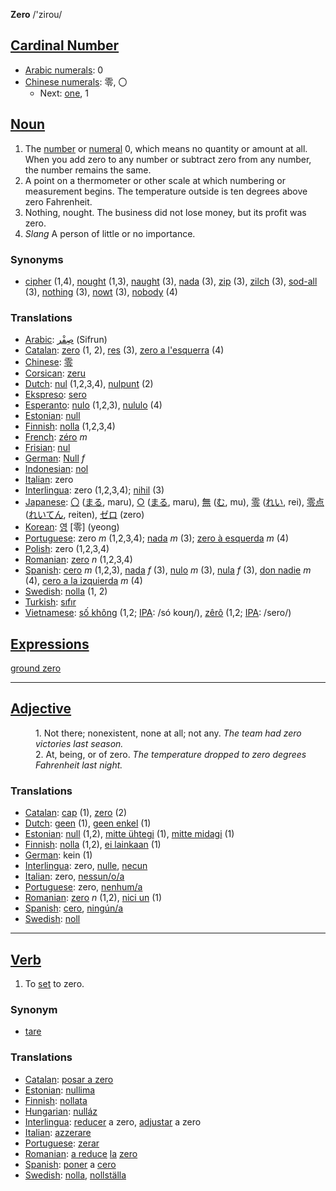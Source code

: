 '''Zero''' /'zirou/

== [[Cardinal Number]] ==
*[[w:Arabic Numerals|Arabic numerals]]: 0
*[[w:Chinese numerals|Chinese numerals]]: 零, 〇
**Next: [[one]], 1

==[[Noun]]==

# The [[number]] or [[numeral]] 0, which means no quantity or amount at all. When you add zero to any number or subtract zero from any number, the number remains the same. 
#A point on a thermometer or other scale at which numbering or measurement begins. The temperature outside is ten degrees above zero Fahrenheit. 
# Nothing, nought. The business did not lose money, but its profit was zero.
# ''Slang'' A person of little or no importance.

===Synonyms===
*[[cipher]] (1,4), [[nought]] (1,3), [[naught]] (3), [[nada]] (3), [[zip]] (3), [[zilch]] (3), [[sod-all]] (3), [[nothing]] (3), [[nowt]] (3), [[nobody]] (4)

===Translations===
*[[Arabic]]: [[صِفْر]] (Sifrun)
*[[Catalan]]: [[zero]] (1, 2), [[res]] (3), [[zero a l'esquerra]] (4)
*[[Chinese]]: [[零]]
*[[Corsican]]: [[zeru]]
*[[Dutch]]: [[nul]] (1,2,3,4), [[nulpunt]] (2)
*[[Ekspreso]]: [[sero]]
*[[Esperanto]]: [[nulo]] (1,2,3), [[nululo]] (4)
*[[Estonian]]: [[null]]
*[[Finnish]]: [[nolla]] (1,2,3,4)
*[[French]]: [[zéro]] ''m''
*[[Frisian]]: [[nul]]
*[[German]]: [[Null]] ''f''
*[[Indonesian]]: [[nol]]
*[[Italian]]: zero
*[[Interlingua]]: zero (1,2,3,4); [[nihil]] (3)
*[[Japanese]]: [[〇]] ([[まる]], maru), [[○]] ([[まる]], maru), [[無]] ([[む]], mu), [[零]] ([[れい]], rei), [[零点]] ([[れいてん]], reiten), [[ゼロ]] (zero)
*[[Korean]]: [[영]] [零] (yeong)
*[[Portuguese]]: zero ''m'' (1,2,3,4); [[nada]] ''m'' (3); [[zero à esquerda]] ''m'' (4)
*[[Polish]]: zero (1,2,3,4)
*[[Romanian]]: [[zero]] ''n'' (1,2,3,4)
*[[Spanish]]: [[cero]] ''m'' (1,2,3), [[nada]] ''f'' (3), [[nulo]] ''m'' (3), [[nula]] ''f'' (3), [[don nadie]] ''m'' (4), [[cero a la izquierda]] ''m'' (4)
*[[Swedish]]: [[nolla]] (1, 2)
*[[Turkish]]: [[sıfır]]
*[[Vietnamese]]: [[số không]] (1,2; [[International Phonetic Alphabet|IPA]]: /só koʊŋ/), [[zêrô]] (1,2; [[International Phonetic Alphabet|IPA]]: /sero/)

==[[Expressions]]==



[[ground zero]]

----

==[[Adjective]]==

:1. Not there; nonexistent, none at all; not any. ''The team had zero victories last season.''
:2. At, being, or of zero. ''The temperature dropped to zero degrees Fahrenheit last night.''
 
===Translations===
*[[Catalan]]: [[cap]] (1), [[zero]] (2)
*[[Dutch]]: [[geen]] (1), [[geen enkel]] (1)
*[[Estonian]]: [[null]] (1,2), [[mitte ühtegi]] (1), [[mitte midagi]] (1)
*[[Finnish]]: [[nolla]] (1,2), [[ei lainkaan]] (1)
*[[German]]: kein (1)  
*[[Interlingua]]: zero, [[nulle]], [[necun]]
*[[Italian]]: zero, [[nessun/o/a]]
*[[Portuguese]]: zero, [[nenhum/a]]
*[[Romanian]]: [[zero]] ''n'' (1,2), [[nici un]] (1)
*[[Spanish]]: [[cero]], [[ningún/a]]
*[[Swedish]]: [[noll]]

-----

==[[Verb]]==

# To [[set]] to zero.

===Synonym===
*[[tare]]

===Translations===

*[[Catalan]]: [[posar a zero]]
*[[Estonian]]: [[nullima]]
*[[Finnish]]: [[nollata]]
*[[Hungarian]]: [[nulláz]]
*[[Interlingua]]: [[reducer]] a zero, [[adjustar]] a zero
*[[Italian]]: [[azzerare]]
*[[Portuguese]]: [[zerar]]
*[[Romanian]]: [[a reduce]] [[la]] [[zero]]
*[[Spanish]]: [[poner]] a [[cero]]
*[[Swedish]]: [[nolla]], [[nollställa]]